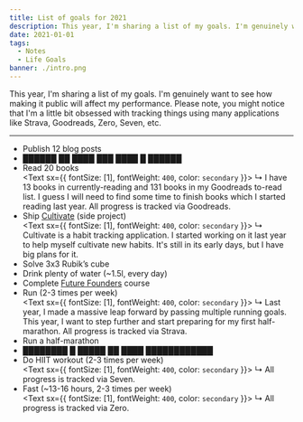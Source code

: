 ```yaml
---
title: List of goals for 2021
description: This year, I'm sharing a list of my goals. I'm genuinely want to see how making it public will affect my performance. I'm a little bit obsessed with tracking things using many applications like Strava, Goodreads, Zero, Seven, etc.
date: 2021-01-01
tags:
  - Notes
  - Life Goals
banner: ./intro.png
---
```


This year, I'm sharing a list of my goals. I'm genuinely want to see how making it public will affect my performance. Please note, you might notice that I'm a little bit obsessed with tracking things using many applications like Strava, Goodreads, Zero, Seven, etc.

---

- Publish 12 blog posts
- ██████ ██ ████ ███ ████ █ ██████
- Read 20 books<br />
  <Text sx={{ fontSize: [1], fontWeight: `400`, color: `secondary` }}>
    ↳ I have 13 books in currently-reading and 131 books in my Goodreads to-read list. I guess I
    will need to find some time to finish books which I started reading last year. All progress is
    tracked via Goodreads.
  </Text>
- Ship [Cultivate](https://cultivate.so) (side project)<br />
  <Text sx={{ fontSize: [1], fontWeight: `400`, color: `secondary` }}>
    ↳ Cultivate is a habit tracking application. I started working on it last year to help myself
    cultivate new habits. It's still in its early days, but I have big plans for it.
  </Text>
- Solve 3x3 Rubik’s cube
- Drink plenty of water (~1.5l, every day)
- Complete [Future Founders](https://www.startupschool.org/future-founders) course
- Run (2-3 times per week)<br />
  <Text sx={{ fontSize: [1], fontWeight: `400`, color: `secondary` }}>
    ↳ Last year, I made a massive leap forward by passing multiple running goals. This year, I want
    to step further and start preparing for my first half-marathon. All progress is tracked via
    Strava.
  </Text>
- Run a half-marathon
- ████████ █ █████ ██ ████ ████████████
- Do HIIT workout (2-3 times per week)<br />
  <Text sx={{ fontSize: [1], fontWeight: `400`, color: `secondary` }}>
    ↳ All progress is tracked via Seven.
  </Text>
- Fast (~13-16 hours, 2-3 times per week)<br />
  <Text sx={{ fontSize: [1], fontWeight: `400`, color: `secondary` }}>
    ↳ All progress is tracked via Zero.
  </Text>
